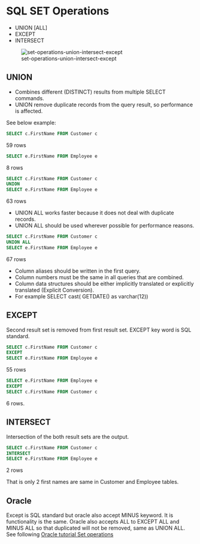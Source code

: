 # SQL SET Operations


- UNION [ALL]
- EXCEPT
- INTERSECT 


![set-operations-union-intersect-except](./images/set-operations-union-intersect-except.png)



## UNION

- Combines different (DISTINCT) results from multiple SELECT commands.
- UNION remove duplicate records from the query result, so performance is affected.

See below example:

```sql
SELECT c.FirstName FROM Customer c
```

59 rows

```sql
SELECT e.FirstName FROM Employee e
```

8 rows

```sql
SELECT c.FirstName FROM Customer c
UNION
SELECT e.FirstName FROM Employee e
```

63 rows




- UNION ALL works faster because it does not deal with duplicate records.
- UNION ALL should be used wherever possible for performance reasons.


```sql
SELECT c.FirstName FROM Customer c
UNION ALL
SELECT e.FirstName FROM Employee e
```

67 rows

- Column aliases should be written in the first query.
- Column numbers must be the same in all queries that are combined.
- Column data structures should be either implicitly translated or explicitly translated (Explicit Conversion).
- For example SELECT cast( GETDATE() as varchar(12))


## EXCEPT

Second result set is removed from first result set.
EXCEPT key word is SQL standard.


```sql
SELECT c.FirstName FROM Customer c
EXCEPT
SELECT e.FirstName FROM Employee e
```

55 rows

```sql
SELECT e.FirstName FROM Employee e
EXCEPT
SELECT c.FirstName FROM Customer c
```

6 rows.




## INTERSECT

Intersection of the both result sets are the output.


```sql
SELECT c.FirstName FROM Customer c
INTERSECT
SELECT e.FirstName FROM Employee e
```
2 rows

That is only 2 first names are same in Customer and Employee tables.


## Oracle

Except is SQL standard but oracle also accept MINUS keyword.
It is functionality is the same.
Oracle also accepts ALL to EXCEPT ALL and MINUS ALL so that duplicated will not be removed, same as UNION ALL.
See following [Oracle tutorial Set operations](https://oracle-base.com/articles/21c/sql-set-operator-enhancements-21c)


